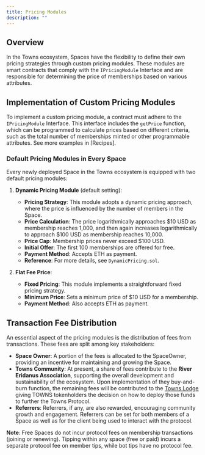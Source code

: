 ```yaml
---
title: Pricing Modules
description: ""
---
```


## Overview

In the Towns ecosystem, Spaces have the flexibility to define their own pricing strategies through custom pricing modules. These modules are smart contracts that comply with the `IPricingModule` Interface and are responsible for determining the price of memberships based on various attributes.

## Implementation of Custom Pricing Modules

To implement a custom pricing module, a contract must adhere to the `IPricingModule` Interface. This interface includes the `getPrice` function, which can be programmed to calculate prices based on different criteria, such as the total number of memberships minted or other programmable attributes. See more examples in [Recipes].

### Default Pricing Modules in Every Space

Every newly deployed Space in the Towns ecosystem is equipped with two default pricing modules:

1. **Dynamic Pricing Module** (default setting):

   - **Pricing Strategy**: This module adopts a dynamic pricing approach, where the price is influenced by the number of members in the Space.
   - **Price Calculation**: The price logarithmically approaches \$10 USD as membership reaches 1,000, and then again increases logarithmically to approach \$100 USD as membership reaches 10,000.
   - **Price Cap**: Membership prices never exceed $100 USD.
   - **Initial Offer**: The first 100 memberships are offered for free.
   - **Payment Method**: Accepts ETH as payment.
   - **Reference**: For more details, see `DynamicPricing.sol`.

2. **Flat Fee Price**:
   - **Fixed Pricing**: This module implements a straightforward fixed pricing strategy.
   - **Minimum Price**: Sets a minimum price of $10 USD for a membership.
   - **Payment Method**: Also accepts ETH as payment.

## Transaction Fee Distribution

An essential aspect of the pricing modules is the distribution of fees from transactions. These fees are split among key stakeholders:

- **Space Owner**: A portion of the fees is allocated to the SpaceOwner, providing an incentive for maintaining and growing the Space.
- **Towns Community**: At present, a share of fees contribute to the **River Eridanus Association**, supporting the overall development and sustainability of the ecosystem.  Upon implementation of they buy-and-burn function, the remaining fees will be contributed to the [Towns Lodge](https://townslodge.com) giving TOWNS tokenholders the decision on how to deploy those funds to further the Towns Protocol.
- **Referrers**: Referrers, if any, are also rewarded, encouraging community growth and engagement. Referrers can be set for both members of a Space as well as for the client being used to interact with the protocol.

**Note**: Free Spaces do not incur protocol fees on membership transactions (joining or renewing). Tipping within any space (free or paid) incurs a separate protocol fee on member tips, while bot tips have no protocol fee.
